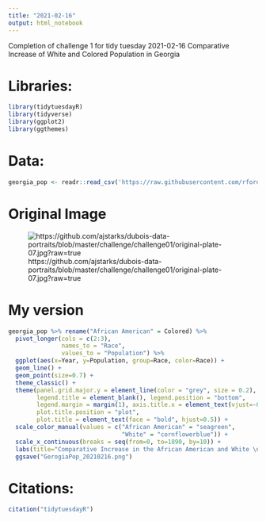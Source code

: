 ```yaml
---
title: "2021-02-16"
output: html_notebook
---
```

Completion of challenge 1 for tidy tuesday 2021-02-16
Comparative Increase of White and Colored Population in Georgia

# Libraries:
```r
library(tidytuesdayR)
library(tidyverse)
library(ggplot2)
library(ggthemes)
```


# Data:
```r
georgia_pop <- readr::read_csv('https://raw.githubusercontent.com/rfordatascience/tidytuesday/master/data/2021/2021-02-16/georgia_pop.csv')
```
# Original Image
![https://github.com/ajstarks/dubois-data-portraits/blob/master/challenge/challenge01/original-plate-07.jpg?raw=true](https://github.com/ajstarks/dubois-data-portraits/blob/master/challenge/challenge01/original-plate-07.jpg?raw=true)


# My version
```r
georgia_pop %>% rename("African American" = Colored) %>%
  pivot_longer(cols = c(2:3), 
               names_to = "Race", 
               values_to = "Population") %>% 
  ggplot(aes(x=Year, y=Population, group=Race, color=Race)) + 
  geom_line() + 
  geom_point(size=0.7) +
  theme_classic() +
  theme(panel.grid.major.y = element_line(color = "grey", size = 0.2), 
        legend.title = element_blank(), legend.position = "bottom", 
        legend.margin = margin(1), axis.title.x = element_text(vjust=-0.5), 
        plot.title.position = "plot", 
        plot.title = element_text(face = "bold", hjust=0.5)) + 
  scale_color_manual(values = c("African American" = "seagreen", 
                                "White" = "cornflowerblue")) + 
  scale_x_continuous(breaks = seq(from=0, to=1890, by=10)) +
  labs(title="Comparative Increase in the African American and White \n Population of Gerogia", y="Percent") + 
  ggsave("GerogiaPop_20210216.png")
``` 


# Citations:
```r
citation("tidytuesdayR")
```